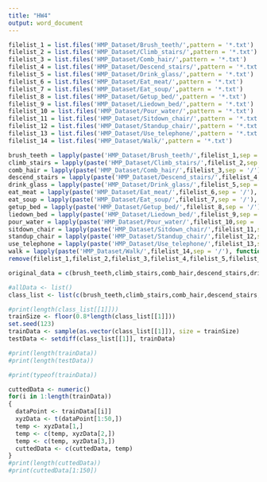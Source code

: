 ```yaml
---
title: "HW4"
output: word_document
---
```


```r
filelist_1 = list.files('HMP_Dataset/Brush_teeth/',pattern = '*.txt')
filelist_2 = list.files('HMP_Dataset/Climb_stairs/',pattern = '*.txt')
filelist_3 = list.files('HMP_Dataset/Comb_hair/',pattern = '*.txt')
filelist_4 = list.files('HMP_Dataset/Descend_stairs/',pattern = '*.txt')
filelist_5 = list.files('HMP_Dataset/Drink_glass/',pattern = '*.txt')
filelist_6 = list.files('HMP_Dataset/Eat_meat/',pattern = '*.txt')
filelist_7 = list.files('HMP_Dataset/Eat_soup/',pattern = '*.txt')
filelist_8 = list.files('HMP_Dataset/Getup_bed/',pattern = '*.txt')
filelist_9 = list.files('HMP_Dataset/Liedown_bed/',pattern = '*.txt')
filelist_10 = list.files('HMP_Dataset/Pour_water/',pattern = '*.txt')
filelist_11 = list.files('HMP_Dataset/Sitdown_chair/',pattern = '*.txt')
filelist_12 = list.files('HMP_Dataset/Standup_chair/',pattern = '*.txt')
filelist_13 = list.files('HMP_Dataset/Use_telephone/',pattern = '*.txt')
filelist_14 = list.files('HMP_Dataset/Walk/',pattern = '*.txt')

brush_teeth = lapply(paste('HMP_Dataset/Brush_teeth/',filelist_1,sep = '/'), function(x) read.table(x, header=FALSE))
climb_stairs = lapply(paste('HMP_Dataset/Climb_stairs/',filelist_2,sep = '/'), function(x) read.table(x, header=FALSE))
comb_hair = lapply(paste('HMP_Dataset/Comb_hair/',filelist_3,sep = '/'), function(x) read.table(x, header=FALSE)) 
descend_stairs = lapply(paste('HMP_Dataset/Descend_stairs/',filelist_4,sep = '/'), function(x) read.table(x, header=FALSE)) 
drink_glass = lapply(paste('HMP_Dataset/Drink_glass/',filelist_5,sep = '/'), function(x) read.table(x, header=FALSE)) 
eat_meat = lapply(paste('HMP_Dataset/Eat_meat/',filelist_6,sep = '/'), function(x) read.table(x, header=FALSE)) 
eat_soup = lapply(paste('HMP_Dataset/Eat_soup/',filelist_7,sep = '/'), function(x) read.table(x, header=FALSE)) 
getup_bed = lapply(paste('HMP_Dataset/Getup_bed/',filelist_8,sep = '/'), function(x) read.table(x, header=FALSE)) 
liedown_bed = lapply(paste('HMP_Dataset/Liedown_bed/',filelist_9,sep = '/'), function(x) read.table(x, header=FALSE)) 
pour_water = lapply(paste('HMP_Dataset/Pour_water/',filelist_10,sep = '/'), function(x) read.table(x, header=FALSE)) 
sitdown_chair = lapply(paste('HMP_Dataset/Sitdown_chair/',filelist_11,sep = '/'), function(x) read.table(x, header=FALSE)) 
standup_chair = lapply(paste('HMP_Dataset/Standup_chair/',filelist_12,sep = '/'), function(x) read.table(x, header=FALSE)) 
use_telephone = lapply(paste('HMP_Dataset/Use_telephone/',filelist_13,sep = '/'), function(x) read.table(x, header=FALSE)) 
walk = lapply(paste('HMP_Dataset/Walk/',filelist_14,sep = '/'), function(x) read.table(x, header=FALSE)) 
remove(filelist_1,filelist_2,filelist_3,filelist_4,filelist_5,filelist_6,filelist_7,filelist_8,filelist_9,filelist_10,filelist_11,filelist_12,filelist_13,filelist_14)
```

```r
original_data = c(brush_teeth,climb_stairs,comb_hair,descend_stairs,drink_glass,eat_meat,eat_soup,getup_bed,liedown_bed,pour_water,sitdown_chair,standup_chair,use_telephone,walk)
```

```r
#allData <- list()
class_list <- list(c(brush_teeth,climb_stairs,comb_hair,descend_stairs,drink_glass,eat_meat,eat_soup,getup_bed,liedown_bed,pour_water,sitdown_chair,standup_chair,use_telephone,walk))

#print(length(class_list[[1]]))
trainSize <- floor(0.8*length(class_list[[1]]))
set.seed(123)
trainData <- sample(as.vector(class_list[[1]]), size = trainSize)
testData <- setdiff(class_list[[1]], trainData)

#print(length(trainData))
#print(length(testData))

#print(typeof(trainData))

cuttedData <- numeric()
for(i in 1:length(trainData))
{
  dataPoint <- trainData[[i]]
  xyzData <- t(dataPoint[1:50,])
  temp <- xyzData[1,]
  temp <- c(temp, xyzData[2,])
  temp <- c(temp, xyzData[3,])
  cuttedData <- c(cuttedData, temp)
}
#print(length(cuttedData))
#print(cuttedData[1:150])






```

